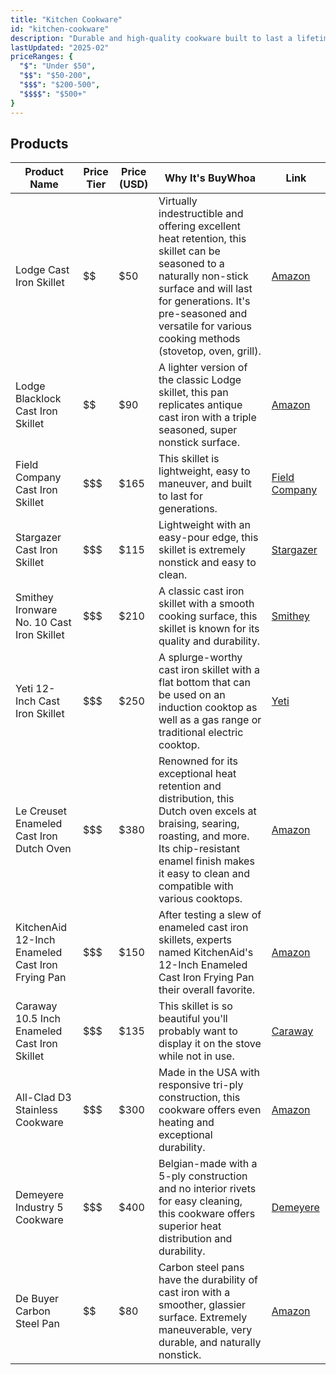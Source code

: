 ```yaml
---
title: "Kitchen Cookware"
id: "kitchen-cookware"
description: "Durable and high-quality cookware built to last a lifetime."
lastUpdated: "2025-02"
priceRanges: {
  "$": "Under $50",
  "$$": "$50-200",
  "$$$": "$200-500",
  "$$$$": "$500+"
}
---
```


## Products

| Product Name | Price Tier | Price (USD) | Why It's BuyWhoa | Link |
|--------------|------------|-------------|---------------|------|
| Lodge Cast Iron Skillet | $$ | $50 | Virtually indestructible and offering excellent heat retention, this skillet can be seasoned to a naturally non-stick surface and will last for generations. It's pre-seasoned and versatile for various cooking methods (stovetop, oven, grill). | [Amazon](https://www.amazon.com/dp/B00006JSUA) |
| Lodge Blacklock Cast Iron Skillet | $$ | $90 | A lighter version of the classic Lodge skillet, this pan replicates antique cast iron with a triple seasoned, super nonstick surface. | [Amazon](https://www.amazon.com/dp/B07Z5J4RNJ) |
| Field Company Cast Iron Skillet | $$$ | $165 | This skillet is lightweight, easy to maneuver, and built to last for generations. | [Field Company](https://fieldcompany.com/products/field-skillet) |
| Stargazer Cast Iron Skillet | $$$ | $115 | Lightweight with an easy-pour edge, this skillet is extremely nonstick and easy to clean. | [Stargazer](https://stargazercastiron.com/) |
| Smithey Ironware No. 10 Cast Iron Skillet | $$$ | $210 | A classic cast iron skillet with a smooth cooking surface, this skillet is known for its quality and durability. | [Smithey](https://smithey.com/products/no-10-cast-iron-skillet) |
| Yeti 12-Inch Cast Iron Skillet | $$$ | $250 | A splurge-worthy cast iron skillet with a flat bottom that can be used on an induction cooktop as well as a gas range or traditional electric cooktop. | [Yeti](https://www.yeti.com/) |
| Le Creuset Enameled Cast Iron Dutch Oven | $$$ | $380 | Renowned for its exceptional heat retention and distribution, this Dutch oven excels at braising, searing, roasting, and more. Its chip-resistant enamel finish makes it easy to clean and compatible with various cooktops. | [Amazon](https://www.amazon.com/dp/B00008GKDQ) |
| KitchenAid 12-Inch Enameled Cast Iron Frying Pan | $$$ | $150 | After testing a slew of enameled cast iron skillets, experts named KitchenAid's 12-Inch Enameled Cast Iron Frying Pan their overall favorite. | [Amazon](https://www.amazon.com/dp/B07YX5N9W6) |
| Caraway 10.5 Inch Enameled Cast Iron Skillet | $$$ | $135 | This skillet is so beautiful you'll probably want to display it on the stove while not in use. | [Caraway](https://www.carawayhome.com/products/mini-duo) |
| All-Clad D3 Stainless Cookware | $$$ | $300 | Made in the USA with responsive tri-ply construction, this cookware offers even heating and exceptional durability. | [Amazon](https://www.amazon.com/dp/B005H8KD6I) |
| Demeyere Industry 5 Cookware | $$$ | $400 | Belgian-made with a 5-ply construction and no interior rivets for easy cleaning, this cookware offers superior heat distribution and durability. | [Demeyere](https://www.surlatable.com/demeyere-industry5/) |
| De Buyer Carbon Steel Pan | $$ | $80 | Carbon steel pans have the durability of cast iron with a smoother, glassier surface. Extremely maneuverable, very durable, and naturally nonstick. | [Amazon](https://www.amazon.com/dp/B00462QP1G) |
